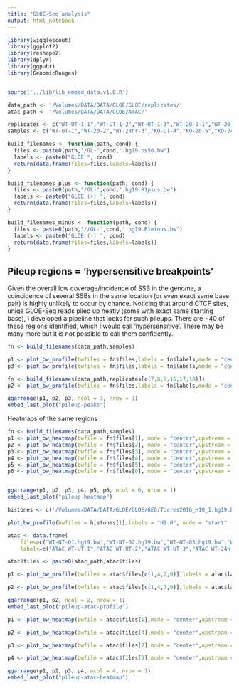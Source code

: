 ```yaml
---
title: "GLOE-Seq analysis"
output: html_notebook
---
```


```r

library(wigglescout)
library(ggplot2)
library(reshape2)
library(dplyr)
library(ggpubr)
library(GenomicRanges)


source('../lib/lib_embed_data.v1.0.R')

data_path <- '/Volumes/DATA/DATA/GLOE/GLOE/replicates/'
atac_path <- '/Volumes/DATA/DATA/GLOE/ATAC/'

replicates <- c("WT-UT-1-1","WT-UT-1-2","WT-UT-1-3","WT-20-2-1","WT-20-2-2","WT-20-2-3","WT-24hr-3-1","WT-24hr-3-2","WT-24hr-3-3","KO-UT-4-1","KO-UT-4-2","KO-UT-4-3","KO-20-5-1","KO-20-5-2","KO-20-5-3","KO-24hr-6-1","KO-24hr-6-2","KO-24hr-6-3")
samples <- c("WT-UT-1","WT-20-2","WT-24hr-3","KO-UT-4","KO-20-5","KO-24hr-6")

build_filenames <- function(path, cond) {
  files <- paste0(path,"/GL-",cond,".hg19.bs50.bw")
  labels <- paste0("GLOE ", cond)
  return(data.frame(files=files,labels=labels))
}

build_filenames_plus <- function(path, cond) {
  files <- paste0(path,"/GL-",cond,".hg19.R1plus.bw")
  labels <- paste0("GLOE (+) ", cond)
  return(data.frame(files=files,labels=labels))
}

build_filenames_minus <- function(path, cond) {
  files <- paste0(path,"//GL-",cond,".hg19.R1minus.bw")
  labels <- paste0("GLOE (-) ", cond)
  return(data.frame(files=files,labels=labels))
}

```

## Pileup regions = 'hypersensitive breakpoints'

Given the overall low coverage/incidence of SSB in the genome, a coincidence of several SSBs in the same location (or even exact same base pair) is highly unlikely to occur by chance. Noticing that around CTCF sites, uniqe GLOE-Seq reads piled up neatly (some with exact same starting base), I developed a pipeline that looks for such pileups. There are ~40 of these regions identified, which I would call 'hypersensitive'. There may be many more but it is not possible to call them confidently.

```r

fn <- build_filenames(data_path,samples)

p1 <- plot_bw_profile(bwfiles = fn$files,labels = fn$labels,mode = "center",upstream = 1000, downstream = 1000, loci = "../data/pileup/GL-WT-24hr-3.pile_up3_s10_u.uniq.bed", bin_size = 10, verbose = F) + scale_y_continuous(limits=c(0,45))
p3 <- plot_bw_profile(bwfiles = fn$files,labels = fn$labels,mode = "center",upstream = 1000, downstream = 1000, loci = "../data/pileup/GL-WT-24hr-3.pile_up3_s10_u.shuffled.bed", bin_size = 10, verbose = F) + scale_y_continuous(limits=c(0,45))

fn <- build_filenames(data_path,replicates[c(7,8,9,16,17,18)])
p2 <- plot_bw_profile(bwfiles = fn$files,labels = fn$labels,mode = "center",upstream = 1000, downstream = 1000, loci = "../data/pileup/GL-WT-24hr-3.pile_up3_s10_u.uniq.bed", bin_size = 10, verbose = F) + scale_y_continuous(limits=c(0,45))

ggarrange(p1, p2, p3, ncol = 3, nrow = 1)
embed_last_plot("pileup-peaks")
```
Heatmaps of the same regions
```r

fn <- build_filenames(data_path,samples)
p1 <- plot_bw_heatmap(bwfile = fn$files[1], mode = "center",upstream = 1000, downstream = 1000, loci = "../data/pileup/GL-WT-24hr-3.pile_up3_s10_u.uniq.bed", bin_size = 10, verbose = F,zmax = 50)
p2 <- plot_bw_heatmap(bwfile = fn$files[2], mode = "center",upstream = 1000, downstream = 1000, loci = "../data/pileup/GL-WT-24hr-3.pile_up3_s10_u.uniq.bed", bin_size = 10, verbose = F,zmax = 50)
p3 <- plot_bw_heatmap(bwfile = fn$files[3], mode = "center",upstream = 1000, downstream = 1000, loci = "../data/pileup/GL-WT-24hr-3.pile_up3_s10_u.uniq.bed", bin_size = 10, verbose = F,zmax = 50)
p4 <- plot_bw_heatmap(bwfile = fn$files[4], mode = "center",upstream = 1000, downstream = 1000, loci = "../data/pileup/GL-WT-24hr-3.pile_up3_s10_u.uniq.bed", bin_size = 10, verbose = F,zmax = 50)
p5 <- plot_bw_heatmap(bwfile = fn$files[5], mode = "center",upstream = 1000, downstream = 1000, loci = "../data/pileup/GL-WT-24hr-3.pile_up3_s10_u.uniq.bed", bin_size = 10, verbose = F,zmax = 50)
p6 <- plot_bw_heatmap(bwfile = fn$files[6], mode = "center",upstream = 1000, downstream = 1000, loci = "../data/pileup/GL-WT-24hr-3.pile_up3_s10_u.uniq.bed", bin_size = 10, verbose = F,zmax = 50)


ggarrange(p1, p2, p3, p4, p5, p6, ncol = 6, nrow = 1)
embed_last_plot("pileup-heatmap")
```
```r
histones <- c('/Volumes/DATA/DATA/GLOE/GLOE/GEO/Torres2016_H10_1.hg19.bw','/Volumes/DATA/DATA/GLOE/GLOE/GEO/Torres2016_H14_2.hg19.bw','/Volumes/DATA/DATA/GLOE/GLOE/GEO/U2OS_AcH3_ChIPseq.hg19.bw')

plot_bw_profile(bwfiles = histones[1],labels = "H1.0", mode = "start" ,upstream = 1000, downstream = 1000, loci = "../data/motif_pileup3/GL-WT-24hr-3.pileup.reads.bed", bin_size = 10, verbose = F)
```


```r

atac <- data.frame(
    files=c("WT-NT-01.hg19.bw","WT-NT-02.hg19.bw","WT-NT-03.hg19.bw","WT-IR-01.hg19.bw","WT-IR-03.hg19.bw","CAD-NT-01.hg19.bw","CAD-NT-02.hg19.bw","CAD-NT-03.hg19.bw","CAD-IR-01.hg19.bw","CAD-IR-02.hg19.bw"),
    labels=c("ATAC WT-UT-1","ATAC WT-UT-2","ATAC WT-UT-3","ATAC WT-24h-1","ATAC WT-24h-2","ATAC KO-NT-1","ATAC KO-NT-2","ATAC KO-NT-3","ATAC KO-24h-1","ATAC KO-24h-2"))

atac$files <- paste0(atac_path,atac$files)

p1 <- plot_bw_profile(bwfiles = atac$files[c(1,4,7,9)],labels = atac$labels[c(1,4,7,9)],mode = "center",upstream = 1000, downstream = 1000, loci = "../genome/HCT116_ATACseq.hg19.bed", bin_size = 50, verbose = F) 

p2 <- plot_bw_profile(bwfiles = atac$files[c(1,4,7,9)],labels = atac$labels[c(1,4,7,9)],mode = "center",upstream = 1000, downstream = 1000, loci = "../data/motif_pileup3/GL-WT-24hr-3.pileup.reads.bed", bin_size = 50, verbose = F)

ggarrange(p1, p2, ncol = 2, nrow = 1)
embed_last_plot("pileup-atac-profile")
```

```r

p1 <- plot_bw_heatmap(bwfile = atac$files[1],mode = "center",upstream = 1000, downstream = 1000, loci = "../data/motif_pileup3/GL-WT-24hr-3.pileup.reads.bed", bin_size = 50, verbose = F, zmax = 45) 

p2 <- plot_bw_heatmap(bwfile = atac$files[4],mode = "center",upstream = 1000, downstream = 1000, loci = "../data/motif_pileup3/GL-WT-24hr-3.pileup.reads.bed", bin_size = 50, verbose = F, zmax = 45) 

p3 <- plot_bw_heatmap(bwfile = atac$files[7],mode = "center",upstream = 1000, downstream = 1000, loci = "../data/motif_pileup3/GL-WT-24hr-3.pileup.reads.bed", bin_size = 50, verbose = F, zmax = 45) 

p4 <- plot_bw_heatmap(bwfile = atac$files[9],mode = "center",upstream = 1000, downstream = 1000, loci = "../data/motif_pileup3/GL-WT-24hr-3.pileup.reads.bed", bin_size = 50, verbose = F, zmax = 45) 

ggarrange(p1, p2, p3, p4, ncol = 4, nrow = 1)
embed_last_plot("pileup-atac-heatmap")
```
